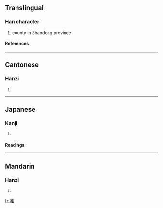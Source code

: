 {{see|潍}}

==Translingual==
===Han character===
{{Han char|rn=85|rad=水|as=14|sn=17|four=3011<sub>4</sub>|canj=水女火土 (EVFG)}}
# county in Shandong province
====References====
{{Han ref|kx=0657.160|dkj=18533|dj=1067.170|hdz=31775.030|uh=6FF0|ud=28656|bh=C0E5|bd=49381}}

----
==Cantonese==
===Hanzi===
{{yue-hanzi|jyut=|y=wai4}}
# {{defn|Cantonese}}

----
==Japanese==
===Kanji===
{{ja-kanji|grade=|rs=水14}}
# {{defn|Japanese}} 
====Readings====
{{ja-readings|on=[[い]] (i), [[ゆい]] (yui)|kun=}}

----
==Mandarin==
===Hanzi===
{{cmn-hanzi|sim=潍|pin=[[wéi]] (wei2), [[yíng]] (ying2)|wg=wei<sup>2</sup>, ying<sup>2</sup>}}
# {{defn|Mandarin}}

[[fr:濰]]